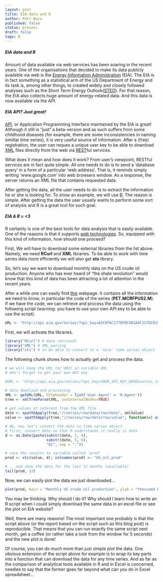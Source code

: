 ```yaml
---
layout: post
title: EIA data and R
author: Petr Baca
published: false
status: process
draft: false
tags: R
---
```

##### EIA data and R

Amount of data available via web services has been soaring in the recent years. One of the organisations that decided to make its data publicly available via web is the [Energy Information Administration](http://www.eia.gov) (EIA). The EIA is in fact something as a statistical arm of the US Department of Energy and its task is, among other things, to created widely and closely followed analyses such as the Short Term Energy Outlook([STEO](http://www.eia.gov/forecasts/steo/report/)). For that reason, the EIA also collects huge amount of energy-related data. And this data is now available via the API.

##### EIA API? Just great!

[API](http://en.wikipedia.org/wiki/Application_programming_interface), or Application Programming Interface maintained by the EIA is great! Although it still is "just" a beta-version and as such suffers from some childhood diseases (for example, there are some inconsistencies in naming simillar time series), it is very useful source of information. After a (free) registration, the user can reques a unique user key to be able to download [XML](https://en.wikipedia.org/wiki/XML) files directly from the web via [REST](http://en.wikipedia.org/wiki/Representational_state_transfer)ful services.

What does it mean and how does it work? From user's viewpoint, RESTful services are in fact quite simple. All one needs to do is to send a 'database query' in a form of a particular 'web address'. That is, it reminds simply writing 'www.google.com' into web browsers window. As a response, the server returns an XML file that contains requested data.

After getting the data, all the user needs to do is to extract the information he or she is looking for. To show an example, we will use [R](http://www.r-project.org/). The reason is simple. After getting the data the user usually wants to perform some sort of analysis and R is a great tool for such goal.

##### EIA & R = <3

R certainly is one of the best tools for data analysis that is easily available. One of the reasons is that it supports [web technologies](http://cran.r-project.org/web/views/WebTechnologies.html). So, equipped with this kind of information, how should one proceed?

First, We will have to download some external libraries from the list above. Namely, we need __RCurl__ and __XML__ libraries. To be able to work with time series data more efficiently we will also get __xts__ library.

So, let's say we want to download monthly data on the US crude oil production. Anyone who has ever heard of "the shale revolution" would know that this kind of data has been attracting a lot of attention in the recent years.

After a while one can easily find [this](http://www.eia.gov/opendata/qb.cfm?category=296686&sdid=PET.MCRFPUS2.M) webpage. It contains all the information we need to know, in particular the code of the series (__PET.MCRFPUS2.M__). If we have the code, we can retrieve and process the data using the following script (warning: you have to use your own API key to be able to use the script).

```r
URL <- "http://api.eia.gov/series/?api_key=A3C0FAC177DFBC4B1A4C157DC8198257&series_id=PET.MCRFPUS2.M&out=xml"
```

First, we will activate the libraries.

```r
library("RCurl") # data retrieval
library("XML") # XML parsing
library("xts") # to be able to convert to a 'nice' time series object

```

The following chunk shows how to actually get and process the data.

```r
# we will keep the URL (or URI) in variable URL
# don't forget to get your own API key

#URL <- "http://api.eia.gov/series/?api_key=YOUR_API_KEY_HERE&series_id=PET.MCRFPUS2.M&out=xml"

# data download and processing
XML <- getURL(URL, httpheader = list('User-Agent' = 'R-Agent'))
tree <- xmlTreeParse(XML, useInternalNodes=TRUE)
  
# get values of interest from the XML file
date <- xpathSApply(tree,"//series/row/data/row/date", xmlValue)
value <- xpathSApply(tree,"//series/row/data/row/value", function(x) as.numeric(xmlValue(x)))

# OK, now let's convert the data to time series object
# first, convert date so that R understands it really is date
d <- as.Date(paste(substr(date, 1, 4),
                   substr(date, 5, 6),
                   "01", sep = "-"))

# save the results to variable called 'prod'
prod <- xts(value, d); colnames(prod) <- "US_oil_prod"

# ...and show the data for the last 12 months (available)
tail(prod, 12)

```

Now, we can easily plot the data we just downloaded...

```r
plot(prod, main = "Monthly US crude oil production", ylab = "thousand barrels per day")
```

You may be thinking. Why should I do it? Why should I learn how to write an R script when I could simply download the same data in an excel file or see the plot on EIA website?

Well, there are many reasons! The most important one probably is that the script above (or the report based on the script such as this blog post) is reproducible. That means that you can run exactly the same script next month, get a coffee (or rather take a look from the window for 5 seconds) and the new plot is done!

Of course, you can do much more than just simple plot the data. One obvious extension of the script above for example is to wrap its key parts into a function that can download the data for any time series. And as far as the comparison of analytical tools available in R and in Excel is concerned, needles to say that the former goes far beyond what can you do in Excel spreadsheet...

